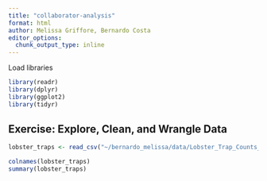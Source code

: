 ```yaml
---
title: "collaborator-analysis"
format: html
author: Melissa Griffore, Bernardo Costa
editor_options: 
  chunk_output_type: inline
---
```


Load libraries

```r
library(readr)
library(dplyr)
library(ggplot2)
library(tidyr)
```

## Exercise: Explore, Clean, and Wrangle Data

```r
lobster_traps <- read_csv("~/bernardo_melissa/data/Lobster_Trap_Counts_All_Years_20210519.csv")
```


```r
colnames(lobster_traps)
summary(lobster_traps)
```

